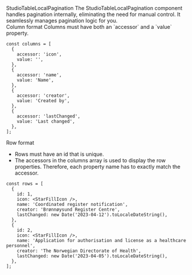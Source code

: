 
<Meta of={StudioTableLocalPaginationStories} />

<Heading level={1} size='small'>
  StudioTableLocalPagination
</Heading>
<Paragraph>
  The StudioTableLocalPagination component handles pagination internally, eliminating the need for manual control. It seamlessly manages pagination logic for you.
  </Paragraph>

<StudioTableLocalPagination columns={propInfoColumns} rows={propInfoRowsLocalPagination} size="small" isSortable={false}/>
<br />

<Canvas of={StudioTableLocalPaginationStories.Preview} />

<Heading level={2} size='xsmall'>
  Column format
</Heading>
<Paragraph>Columns must have both an `accessor` and a `value` property.</Paragraph>

```tsx
const columns = [
  {
    accessor: 'icon',
    value: '',
  },
  {
    accessor: 'name',
    value: 'Name',
  },
  {
    accessor: 'creator',
    value: 'Created by',
  },
  {
    accessor: 'lastChanged',
    value: 'Last changed',
  },
];
```

<Heading level={2} size='xsmall'>
  Row format
</Heading>
<Paragraph>
  <ul>
    <li>Rows must have an id that is unique.</li>
    <li>
      The accessors in the columns array is used to display the row properties. Therefore, each
      property name has to exactly match the accessor.
    </li>
  </ul>
</Paragraph>

```tsx
const rows = [
  {
    id: 1,
    icon: <StarFillIcon />,
    name: 'Coordinated register notification',
    creator: 'Brønnøysund Register Centre',
    lastChanged: new Date('2023-04-12').toLocaleDateString(),
  },
  {
    id: 2,
    icon: <StarFillIcon />,
    name: 'Application for authorisation and license as a healthcare personnel',
    creator: 'The Norwegian Directorate of Health',
    lastChanged: new Date('2023-04-05').toLocaleDateString(),
  },
];
```
